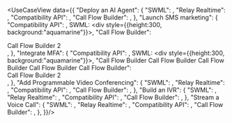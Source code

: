 

<UseCaseView data={{
  "Deploy an AI Agent": {
    "SWML": <Compat1/>,
    "Relay Realtime": <Compat2/>,
    "Compatibility API": <SWMLExt/>,
    "Call Flow Builder": <SWMLExt/>,
  },
  "Launch SMS marketing": {
    "Compatibility API": <Compat2/>,
    SWML: <div style={{height:300, background:"aquamarine"}}></div>,
    "Call Flow Builder": <div>Call Flow Builder 2</div>,
  },
  "Integrate MFA": {
    "Compatibility API": <Compat2/>,
    SWML: <div style={{height:300, background:"aquamarine"}}></div>,
    "Call Flow Builder Call Flow Builder Call Flow Builder Call Flow Builder Call Flow Builder": <div>Call Flow Builder 2</div>,
  },
  "Add Programmable Video Conferencing": {
    "SWML": <Compat1/>,
    "Relay Realtime": <Compat2/>,
    "Compatibility API": <SWMLExt/>,
    "Call Flow Builder": <SWMLExt/>,
  },
  "Build an IVR": {
    "SWML": <Compat1/>,
    "Relay Realtime": <Compat2/>,
    "Compatibility API": <SWMLExt/>,
    "Call Flow Builder": <SWMLExt/>,
  },
  "Stream a Voice Call": {
    "SWML": <Compat1/>,
    "Relay Realtime": <Compat2/>,
    "Compatibility API": <SWMLExt/>,
    "Call Flow Builder": <SWMLExt/>,
  },
}}/>